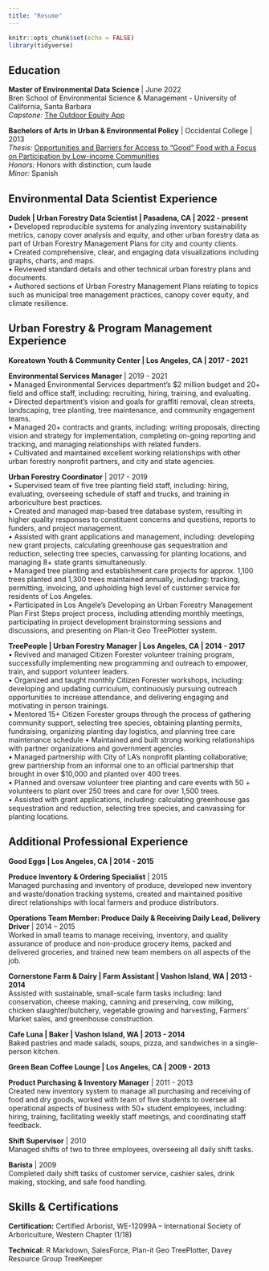 ```yaml
---
title: "Resume"
---
```


```r
knitr::opts_chunk$set(echo = FALSE)
library(tidyverse)
```

## Education
**Master of Environmental Data Science** | June 2022\
Bren School of Environmental Science & Management - University of California, Santa Barbara\
*Capstone:* [The Outdoor Equity App](https://shinyapps.bren.ucsb.edu/oe_app/)

**Bachelors of Arts in Urban & Environmental Policy** | Occidental College | 2013\
*Thesis:* [Opportunities and Barriers for Access to "Good" Food with a Focus on Participation by Low-income Communities](https://www.oxy.edu/sites/default/files/assets/UEP/Comps/2012/2013/Boyajian_Clarissa_All%20Bulk%20Everything.pdf)\
*Honors:* Honors with distinction, cum laude\
*Minor:* Spanish


## Environmental Data Scientist Experience
**Dudek | Urban Forestry Data Scientist | Pasadena, CA | 2022 - present**\
•	Developed reproducible systems for analyzing inventory sustainability metrics, canopy cover analysis and equity, and other urban forestry data as part of Urban Forestry Management Plans for city and county clients. \
•	Created comprehensive, clear, and engaging data visualizations including graphs, charts, and maps.\
•	Reviewed standard details and other technical urban forestry plans and documents. \
•	Authored sections of Urban Forestry Management Plans relating to topics such as municipal tree management practices, canopy cover equity, and climate resilience.\


## Urban Forestry & Program Management Experience
**Koreatown Youth & Community Center | Los Angeles, CA | 2017 - 2021**\

**Environmental Services Manager** | 2019 - 2021\
•	Managed Environmental Services department’s $2 million budget and 20+ field and office staff, including: recruiting, hiring, training, and evaluating.\
•	Directed department’s vision and goals for graffiti removal, clean streets, landscaping, tree planting, tree maintenance, and community engagement teams.\
•	Managed 20+ contracts and grants, including: writing proposals, directing vision and strategy for implementation, completing on-going reporting and tracking, and managing relationships with related funders.\
•	Cultivated and maintained excellent working relationships with other urban forestry nonprofit partners, and city and state agencies.\
  
**Urban Forestry Coordinator** | 2017 - 2019\
•	Supervised team of five tree planting field staff, including: hiring, evaluating, overseeing schedule of staff and trucks, and training in arboriculture best practices.\
•	Created and managed map-based tree database system, resulting in higher quality responses to constituent concerns and questions, reports to funders, and project management.\
•	Assisted with grant applications and management, including: developing new grant projects, calculating greenhouse gas sequestration and reduction, selecting tree species, canvassing for planting locations, and managing 8+ state grants simultaneously.\
•	Managed tree planting and establishment care projects for approx. 1,100 trees planted and 1,300 trees maintained annually, including: tracking, permitting, invoicing, and upholding high level of customer service for residents of Los Angeles.\
•	Participated in Los Angele’s Developing an Urban Forestry Management Plan First Steps project process, including attending monthly meetings, participating in project development brainstorming sessions and discussions, and presenting on Plan-it Geo TreePlotter system.


**TreePeople | Urban Forestry Manager | Los Angeles, CA | 2014 - 2017**\
•	Revived and managed Citizen Forester volunteer training program, successfully implementing new programming and outreach to empower, train, and support volunteer leaders.\
•	Organized and taught monthly Citizen Forester workshops, including: developing and updating curriculum, continuously pursuing outreach opportunities to increase attendance, and delivering engaging and motivating in person trainings.\
•	Mentored 15+ Citizen Forester groups through the process of gathering community support, selecting tree species, obtaining planting permits, fundraising, organizing planting day logistics, and planning tree care maintenance schedule
•	Maintained and built strong working relationships with partner organizations and government agencies.\
•	Managed partnership with City of LA’s nonprofit planting collaborative; grew partnership from an informal one to an official partnership that brought in over $10,000 and planted over 400 trees.\
•	Planned and oversaw volunteer tree planting and care events with 50 + volunteers to plant over 250 trees and care for over 1,500 trees.\
•	Assisted with grant applications, including: calculating greenhouse gas sequestration and reduction, selecting tree species, and canvassing for planting locations.


## Additional Professional Experience

**Good Eggs | Los Angeles, CA | 2014 - 2015**\

**Produce Inventory & Ordering Specialist** | 2015\
Managed purchasing and inventory of produce, developed new inventory and waste/donation tracking systems, created and maintained positive direct relationships with local farmers and produce distributors.

**Operations Team Member: Produce Daily & Receiving Daily Lead, Delivery Driver** | 2014 – 2015\
Worked in small teams to manage receiving, inventory, and quality assurance of produce and non-produce grocery items, packed and delivered groceries, and trained new team members on all aspects of the job.

**Cornerstone Farm & Dairy | Farm Assistant | Vashon Island, WA | 2013 - 2014**\
Assisted with sustainable, small-scale farm tasks including: land conservation, cheese making, canning and preserving, cow milking, chicken slaughter/butchery, vegetable growing and harvesting, Farmers’ Market sales, and greenhouse construction.

**Cafe Luna | Baker | Vashon Island, WA | 2013 - 2014**\
Baked pastries and made salads, soups, pizza, and sandwiches in a single-person kitchen.

**Green Bean Coffee Lounge | Los Angeles, CA | 2009 - 2013**\

**Product Purchasing & Inventory Manager** | 2011 - 2013\
Created new inventory system to manage all purchasing and receiving of food and dry goods, worked with team of five students to oversee all operational aspects of business with 50+ student employees, including: hiring, training, facilitating weekly staff meetings, and coordinating staff feedback.\

**Shift Supervisor** | 2010\
Managed shifts of two to three employees, overseeing all daily shift tasks.\

**Barista** | 2009\
Completed daily shift tasks of customer service, cashier sales, drink making, stocking, and safe food handling.
  
## Skills & Certifications

**Certification:** Certified Arborist, WE-12099A – International Society of Arboriculture, Western Chapter (1/18)\

**Technical:** R Markdown, SalesForce, Plan-it Geo TreePlotter, Davey Resource Group TreeKeeper
